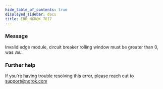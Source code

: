 ```yaml
---
hide_table_of_contents: true
displayed_sidebar: docs
title: ERR_NGROK_7017
---
```




### Message

Invalid edge module, circuit breaker rolling window must be greater than 0, was `VAL`.

<ErrorDetails error="err_ngrok_7017" />

### Further help

If you're having trouble resolving this error, please reach out to [support@ngrok.com](mailto:support@ngrok.com?subject=Help%20with%20ERR_NGROK_7017)
